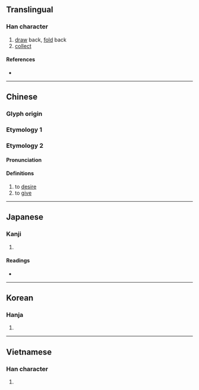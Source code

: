 {{character info/new}}
{{also|斂|敛}}
==Translingual==

===Han character===
{{Han char|rn=76|rad=欠|as=13|sn=17|four=87882|canj=OONO|ids=⿰僉欠}}

# [[draw]] back, [[fold]] back
# [[collect]]

====References====
* {{Han ref|kx=0572.230|dkj=16210|dj=0960.210|hdz=32152.120|uh=6B5B|ud=27483|bh=ED4B|bd=60747}}

----

==Chinese==
{{zh-forms}}

===Glyph origin===
{{Han etym}}
===Etymology 1===
{{zh-see|斂|v}}
===Etymology 2===
====Pronunciation====
{{zh-pron
|m=hān
|mc=y
|oc=y
|ma=
|cat=v
}}

====Definitions====
{{zh-hanzi}}

# to [[desire]]
# to [[give]]

----

==Japanese==

===Kanji===
{{ja-kanji|grade=|rs=欠13}}

# {{defn|lang=ja|sort=欠13}}

====Readings====
* {{ja-readings|on=[[かん]] (kan), [[けん]] (ken)|kun=[[のぞむ]] (nozomu), [[あたえる]] (ataeru)}}

----

==Korean==

===Hanja===
{{ko-hanja|hangeul=검|eumhun=|rv=geom|mr=kŏm|y=kem}}

# {{defn|lang=ko|sort=欠13}}

----

==Vietnamese==

===Han character===
{{vi-readings|rs=欠13| hanviet = liễm}}

# {{defn|lang=vi|sort=欠13}}